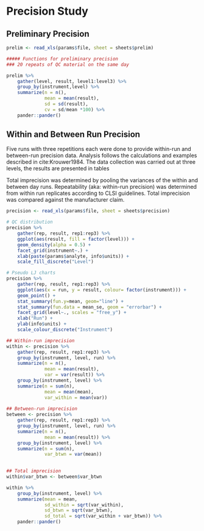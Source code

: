 # Precision Study #

## Preliminary Precision ##

```r
prelim <- read_xls(params$file, sheet = sheets$prelim)

##### Functions for preliminary precision
### 20 repeats of QC material on the same day

prelim %>%
    gather(level, result, level1:level3) %>%
    group_by(instrument,level) %>%
    summarize(n = n(),
              mean = mean(result),
              sd = sd(result),
              cv = sd/mean *100) %>%
    pander::pander()
```

## Within and Between Run Precision ##

Five runs with three repetitions each were done to provide within-run
and between-run precision data. Analysis follows the calculations and
examples described in cite:Krouwer1984.  The data collection was
carried out at three levels, the results are presented in tables

Total imprecision was determined by pooling the variances of the
within and between day runs. Repeatability (aka: within-run precision)
was determined from within run replicates according to CLSI
guidelines. Total imprecision was compared against the manufacturer
claim.


```r
precision <- read_xls(params$file, sheet = sheets$precision)

# QC distribution
precision %>%
    gather(rep, result, rep1:rep3) %>%
    ggplot(aes(result, fill = factor(level))) +
    geom_density(alpha = 0.5) +
    facet_grid(instrument~.) +
    xlab(paste(params$analyte, info$units)) +
    scale_fill_discrete("Level")

``` 

```r
# Pseudo LJ charts
precision %>%
    gather(rep, result, rep1:rep3) %>%
    ggplot(aes(x = run, y = result, colour= factor(instrument))) +
    geom_point() +
    stat_summary(fun.y=mean, geom="line") +
    stat_summary(fun.data = mean_se, geom = "errorbar") +
    facet_grid(level~., scales = "free_y") +
    xlab("Run") +
    ylab(info$units) + 
    scale_colour_discrete("Instrument")

``` 


```r
## Within-run imprecision
within <- precision %>%
    gather(rep, result, rep1:rep3) %>%
    group_by(instrument, level, run) %>%
    summarize(n = n(),
              mean = mean(result),
              var = var(result)) %>%
    group_by(instrument, level) %>%
    summarize(n = sum(n),
              mean = mean(mean),
              var_within = mean(var))
              
## Between-run imprecision
between <- precision %>%
    gather(rep, result, rep1:rep3) %>%
    group_by(instrument, level, run) %>%
    summarize(n = n(),
              mean = mean(result)) %>%
    group_by(instrument, level) %>%
    summarize(n = sum(n),
              var_btwn = var(mean))
              

## Total imprecision
within$var_btwn <- between$var_btwn

within %>%
    group_by(instrument, level) %>%
    summarize(mean = mean,
              sd_within = sqrt(var_within),
              sd_btwn = sqrt(var_btwn),
              sd_total = sqrt(var_within + var_btwn)) %>%
    pander::pander()

```
\FloatBarrier

